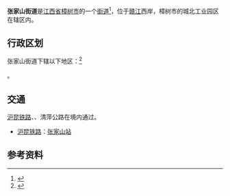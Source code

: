 {{中国乡级行政区
|景观照片文件名 = 
|景观照片描述 = 
|汉语拼音 = 
|其他语言 = 
|其他语言名称 = 
|旧称 = 
|地名出处 = 
|位置图文件名 = 
|位置图描述 = 
|自定义图片= 
|建置时间 = 
|政府驻地 = 
|毗邻 = 
|总面积 = 
|总人口 = 
|总人口年份 = 
|户籍人口 = 
|户籍人口年份 = 
|常住人口 = 
|常住人口年份 = 
|人口密度 = 
|GDP = 
|GDP年份 = 
|邮政编码 = 
|电话区号 = 795
|官方网站 = 
|网站名称 = 
|36/09/82/005/000}}

'''张家山街道'''是[[江西省|江西省]][[樟树市|樟树市]]的一个[[街道_(行政区划)|街道]]<ref>{{PRC admin/ref sgc|{{PRC admin/parent|36/09/82/005/000}}}}</ref>，位于[[赣江|赣江]]西岸，樟树市的城北工业园区在辖区内。

== 行政区划 ==
张家山街道下辖以下地区：<ref>{{PRC admin/ref sgc|36/09/82/005/000}}</ref>

{{PRC admin/children|36/09/82/005/000}}。

== 交通 ==
{{rint|cn|rail}}[[沪昆铁路|沪昆铁路]]、{{中国高速公路名|G45|[[赣粤高速公路|赣粤高速公路]]}}、清萍公路在境内通过。
* {{rint|cn|rail}}[[沪昆铁路|沪昆铁路]]：[[张家山站|张家山站]]

== 参考资料 ==
{{reflist}}

{{行政区划小作品}}
{{PRC admin/navcat|36/09/82/005/000}}